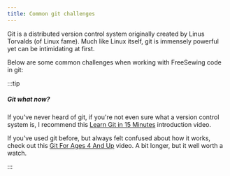 ```yaml
---
title: Common git challenges
---
```


Git is a distributed version control system originally created by
Linus Torvalds (of Linux fame).
Much like Linux itself, git is immensely powerful yet can be intimidating
at first.

Below are some common challenges when working with FreeSewing code in git:

<ReadMore recurse />

:::tip

##### Git what now?

If you've never heard of git, if you're not even sure what a version
control system is, I recommend
this [Learn Git in 15 Minutes](https://www.youtube.com/watch?v=USjZcfj8yxE&) introduction video.

If you've used git before, but always felt confused about how it works,
check out this [Git For Ages 4 And Up](https://youtu.be/1ffBJ4sVUb4?t=121) video.
A bit longer, but it well worth a watch.

:::
